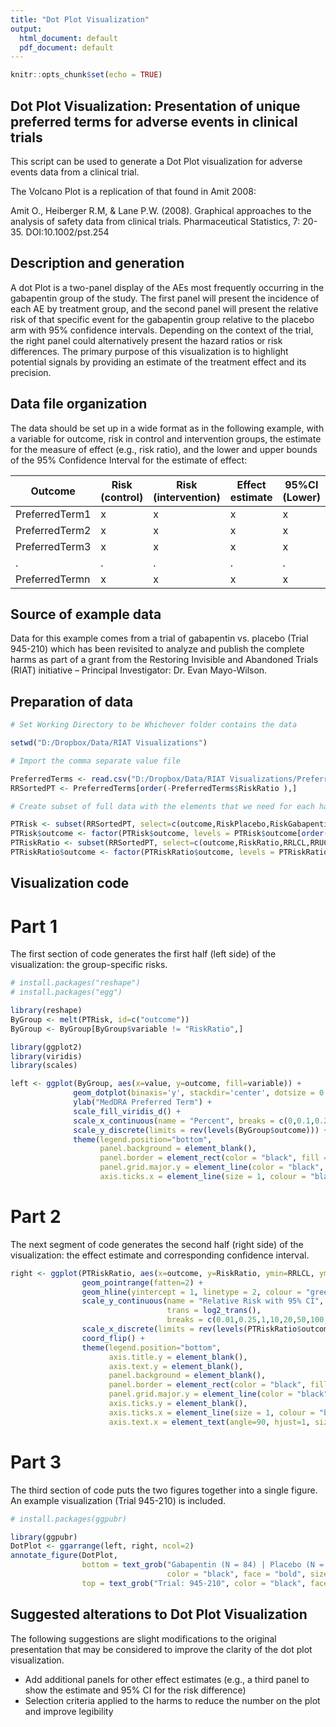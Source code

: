 ```yaml
---
title: "Dot Plot Visualization"
output:
  html_document: default
  pdf_document: default
---
```


```r
knitr::opts_chunk$set(echo = TRUE)
```

## Dot Plot Visualization: Presentation of unique preferred terms for adverse events in clinical trials 

This script can be used to generate a Dot Plot visualization for adverse events data from a clinical trial. 

The Volcano Plot is a replication of that found in Amit 2008:

Amit O., Heiberger R.M, & Lane P.W. (2008). Graphical approaches to the analysis of safety data from clinical trials. Pharmaceutical Statistics, 7: 20-35. DOI:10.1002/pst.254

## Description and generation

A dot Plot is a two-panel display of the AEs most frequently occurring in the gabapentin group of the study. The first panel will present the incidence of each AE by treatment group, and the second panel will present the relative risk of that specific event for the gabapentin group relative to the placebo arm with 95% confidence intervals. Depending on the context of the trial, the right panel could alternatively present the hazard ratios or risk differences. The primary purpose of this visualization is to highlight potential signals by providing an estimate of the treatment effect and its precision. 

## Data file organization

The data should be set up in a wide format as in the following example, with a variable for outcome, risk in control and intervention groups, the estimate for the measure of effect (e.g., risk ratio), and the lower and upper bounds of the 95% Confidence Interval for the estimate of effect:

| Outcome        | Risk (control) | Risk (intervention) | Effect estimate | 95%CI (Lower) | 95%CI (Upper) |
|----------------|----------------|---------------------|-----------------|---------------|---------------|
| PreferredTerm1 | x              | x                   | x               | x             | x             |
| PreferredTerm2 | x              | x                   | x               | x             | x             |
| PreferredTerm3 | x              | x                   | x               | x             | x             |
| .              | .              | .                   | .               | .             | .             |
| PreferredTermn | x              | x                   | x               | x             | x             |

## Source of example data

Data for this example comes from a trial of gabapentin vs. placebo (Trial 945-210) which has been revisited to analyze and publish the complete harms as part of a grant from the Restoring Invisible and Abandoned Trials (RIAT) initiative – Principal Investigator: Dr. Evan Mayo-Wilson.

## Preparation of data

```r
# Set Working Directory to be Whichever folder contains the data

setwd("D:/Dropbox/Data/RIAT Visualizations")

# Import the comma separate value file

PreferredTerms <- read.csv("D:/Dropbox/Data/RIAT Visualizations/PreferredTerm_945-210.csv", sep=",", fileEncoding = 'UTF-8-BOM')
RRSortedPT <- PreferredTerms[order(-PreferredTerms$RiskRatio ),]

# Create subset of full data with the elements that we need for each half of the plot

PTRisk <- subset(RRSortedPT, select=c(outcome,RiskPlacebo,RiskGabapentin,RiskRatio))
PTRisk$outcome <- factor(PTRisk$outcome, levels = PTRisk$outcome[order(-PTRisk$RiskRatio)])
PTRiskRatio <- subset(RRSortedPT, select=c(outcome,RiskRatio,RRLCL,RRUCL))
PTRiskRatio$outcome <- factor(PTRiskRatio$outcome, levels = PTRiskRatio$outcome[order(-PTRiskRatio$RiskRatio)])
```

## Visualization code

# Part 1

The first section of code generates the first half (left side) of the visualization: the group-specific risks.

```r
# install.packages("reshape")
# install.packages("egg")

library(reshape)
ByGroup <- melt(PTRisk, id=c("outcome"))
ByGroup <- ByGroup[ByGroup$variable != "RiskRatio",]

library(ggplot2)
library(viridis)
library(scales)

left <- ggplot(ByGroup, aes(x=value, y=outcome, fill=variable)) +
              geom_dotplot(binaxis='y', stackdir='center', dotsize = 0.5) +
              ylab("MedDRA Preferred Term") +
              scale_fill_viridis_d() +
              scale_x_continuous(name = "Percent", breaks = c(0,0.1,0.2,0.3), labels = c("0"="0", "0.1"= "10", "0.2"="20", "0.3"="30"), limits = c(0, 0.3)) +
              scale_y_discrete(limits = rev(levels(ByGroup$outcome))) +
              theme(legend.position="bottom", 
                    panel.background = element_blank(),
                    panel.border = element_rect(color = "black", fill = NA, size = 1),
                    panel.grid.major.y = element_line(color = "black", size = 0.1, linetype = 3), 
                    axis.ticks.x = element_line(size = 1, colour = "black")) 
```

# Part 2

The next segment of code generates the second half (right side) of the visualization: the effect estimate and corresponding confidence interval.

```r
right <- ggplot(PTRiskRatio, aes(x=outcome, y=RiskRatio, ymin=RRLCL, ymax=RRUCL)) +
                geom_pointrange(fatten=2) + 
                geom_hline(yintercept = 1, linetype = 2, colour = "green", size = 0.75) + 
                scale_y_continuous(name = "Relative Risk with 95% CI", 
                                   trans = log2_trans(),
                                   breaks = c(0.01,0.25,1,10,20,50,100,220)) +
                scale_x_discrete(limits = rev(levels(PTRiskRatio$outcome))) + 
                coord_flip() +
                theme(legend.position="bottom", 
                      axis.title.y = element_blank(),
                      axis.text.y = element_blank(), 
                      panel.background = element_blank(),
                      panel.border = element_rect(color = "black", fill = NA, size = 1),
                      panel.grid.major.y = element_line(color = "black", size = 0.1, linetype = 3),
                      axis.ticks.y = element_blank(),
                      axis.ticks.x = element_line(size = 1, colour = "black"),
                      axis.text.x = element_text(angle=90, hjust=1, size=10)) 
```

# Part 3

The third section of code puts the two figures together into a single figure. An example visualization (Trial 945-210) is included.

```r
# install.packages(ggpubr)

library(ggpubr)
DotPlot <- ggarrange(left, right, ncol=2)
annotate_figure(DotPlot, 
                bottom = text_grob("Gabapentin (N = 84) | Placebo (N = 81)", 
                                   color = "black", face = "bold", size = 14),
                top = text_grob("Trial: 945-210", color = "black", face = "bold", size = 10))
```

## Suggested alterations to Dot Plot Visualization

The following suggestions are slight modifications to the original presentation that may be considered to improve the clarity of the dot plot visualization. 

- Add additional panels for other effect estimates (e.g., a third panel to show the estimate and 95% CI for the risk difference)
- Selection criteria applied to the harms to reduce the number on the plot and improve legibility